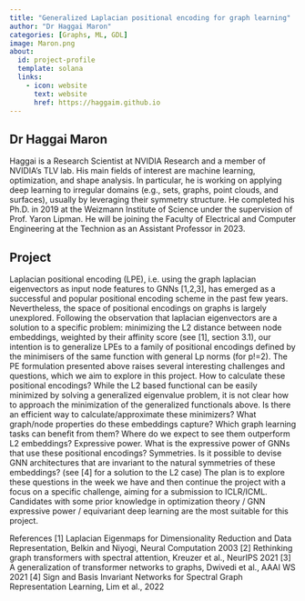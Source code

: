 ```yaml
---
title: "Generalized Laplacian positional encoding for graph learning"
author: "Dr Haggai Maron"
categories: [Graphs, ML, GDL]
image: Maron.png
about:
  id: project-profile
  template: solana
  links:
    - icon: website
      text: website
      href: https://haggaim.github.io
---
```

## Dr Haggai Maron
Haggai is a Research Scientist at NVIDIA Research and a member of NVIDIA's TLV lab. His main fields of interest are machine learning, optimization, and shape analysis. In particular, he is working on applying deep learning to irregular domains (e.g., sets, graphs, point clouds, and surfaces), usually by leveraging their symmetry structure. He completed his Ph.D. in 2019 at the Weizmann Institute of Science under the supervision of Prof. Yaron Lipman. He will be joining the Faculty of Electrical and Computer Engineering at the Technion as an Assistant Professor in 2023.

## Project
Laplacian positional encoding (LPE), i.e. using the graph laplacian eigenvectors as input node features to GNNs [1,2,3], has emerged as a successful and popular positional encoding scheme in the past few years. Nevertheless, the space of positional encodings on graphs is largely unexplored. Following the observation that laplacian eigenvectors are a solution to a specific problem: minimizing the L2 distance between node embeddings, weighted by their affinity score (see [1], section 3.1), our intention is to generalize LPEs to a family of positional encodings defined by the minimisers of the same function with general Lp norms (for p!=2).
The PE formulation presented above raises several interesting challenges and questions, which we aim to explore in this project.
How to calculate these positional encodings? While the L2 based functional can be easily minimized by solving a generalized eigenvalue problem, it is not clear how to approach the minimization of the generalized functionals above. Is there an efficient way to calculate/approximate these minimizers?
What graph/node properties do these embeddings capture? Which graph learning tasks can benefit from them? Where do we expect to see them outperform L2 embeddings?
Expressive power. What is the expressive power of GNNs that use these positional encodings?
Symmetries. Is it possible to devise GNN architectures that are invariant to the natural symmetries of these embeddings? (see [4] for a solution to the L2 case)
The plan is to explore these questions in the week we have and then continue the project with a focus on a specific challenge, aiming for a submission to ICLR/ICML. Candidates with some prior knowledge in optimization theory / GNN expressive power / equivariant deep learning are the most suitable for this project.

References
[1] Laplacian Eigenmaps for Dimensionality Reduction and Data Representation, Belkin and Niyogi, Neural Computation 2003
[2] Rethinking graph transformers with spectral attention, Kreuzer et al., NeurIPS 2021
[3] A generalization of transformer networks to graphs, Dwivedi et al., AAAI WS 2021
[4] Sign and Basis Invariant Networks for Spectral Graph Representation Learning, Lim et al., 2022
